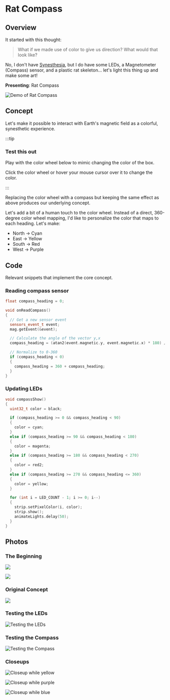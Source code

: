 
# Rat Compass

## Overview

It started with this thought:

> What if we made use of color to give us direction?
> What would that look like?

No, I don't have [Synesthesia](https://en.wikipedia.org/wiki/Synesthesia), but I do have some LEDs, a Magnetometer (Compass) sensor, and a plastic rat skeleton... let's light this thing up and make some art!

**Presenting**: Rat Compass

![Demo of Rat Compass](../_img/rat_compass.gif)

## Concept

Let's make it possible to interact with Earth's magnetic field as a colorful, synesthetic experience.

:::tip

### Test this out

Play with the color wheel below to mimic changing the color of the box.

Click the color wheel or hover your mouse cursor over it to change the color.

:::

<ColorWheel />

Replacing the color wheel with a compass but keeping the same effect as above produces our underlying concept.

<ColorWheel isCompass />

Let's add a bit of a human touch to the color wheel. Instead of a direct, 360-degree color wheel mapping, I'd like to personalize the color that maps to each heading. Let's make:

- North -> Cyan
- East -> Yellow
- South -> Red
- West -> Purple

<ColorWheel personalized />

<ColorWheel />

## Code

Relevant snippets that implement the core concept.

### Reading compass sensor

```ino
float compass_heading = 0;

void onReadCompass()
{
  // Get a new sensor event
  sensors_event_t event;
  mag.getEvent(&event);

  // Calculate the angle of the vector y,x
  compass_heading = (atan2(event.magnetic.y, event.magnetic.x) * 180) / Pi;

  // Normalize to 0-360
  if (compass_heading < 0)
  {
    compass_heading = 360 + compass_heading;
  }
}
```

### Updating LEDs

```ino
void compassShow()
{
  uint32_t color = black;

  if (compass_heading >= 0 && compass_heading < 90)
  {
    color = cyan;
  }
  else if (compass_heading >= 90 && compass_heading < 180)
  {
    color = magenta;
  }
  else if (compass_heading >= 180 && compass_heading < 270)
  {
    color = red2;
  }
  else if (compass_heading >= 270 && compass_heading <= 360)
  {
    color = yellow;
  }

  for (int i = LED_COUNT - 1; i >= 0; i--)
  {
    strip.setPixelColor(i, color);
    strip.show();
    animateLights.delay(50);
  }
}
```

## Photos

### The Beginning

![](../_img/rat_compass_v1_start.JPG)

![](../_img/rat_compass_v1_start_2.JPG)

### Original Concept

![](../_img/rat_compass_v1_concept.JPG)

### Testing the LEDs

![Testing the LEDs](../_img/rat_compass_v1_led_test.gif)

### Testing the Compass

![Testing the Compass](../_img/rat_compass_v1_test.gif)

### Closeups

![Closeup while yellow](../_img/rat_compass_v1_closeup_yellow.JPG)

![Closeup while purple](../_img/rat_compass_v1_closeup_purple.JPG)

![Closeup while blue](../_img/rat_compass_v1_closeup_blue.JPG)